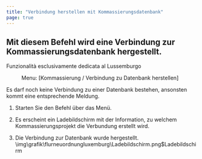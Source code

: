 ```yaml
---
title: "Verbindung herstellen mit Kommassierungsdatenbank"
page: true
---
```

## Mit diesem Befehl wird eine Verbindung zur Kommassierungsdatenbank hergestellt.
<Success>
Funzionalit&#224; esclusivamente dedicata al Lussemburgo
</Success>

<GeoMapper> <Menu> Menu: [Kommassierung / Verbindung zu Datenbank herstellen] </Menu> 

<Success>
 Es darf noch keine Verbindung zu einer Datenbank bestehen, ansonsten kommt eine entsprechende Meldung. 
</Success>


1. Starten Sie den Befehl &#252;ber das Men&#252;.

2. Es erscheint ein Ladebildschirm mit der Information, zu welchem Kommassierungsprojekt die Verbundung erstellt wird.

3. Die Verbindung zur Datenbank wurde hergestellt.<Image>\img\grafik\flurneuordnungluxemburg\Ladebildschirm.png$Ladebildschirm</Image>  

</GeoMapper>
